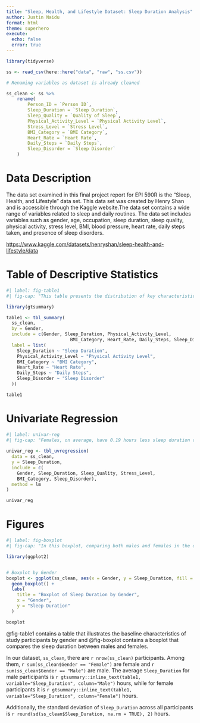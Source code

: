 ```yaml
---
title: "Sleep, Health, and Lifestyle Dataset: Sleep Duration Analysis"
author: Justin Naidu
format: html
theme: superhero
execute:
  echo: false
  error: true
---
```


```r
library(tidyverse)

ss <- read_csv(here::here("data", "raw", "ss.csv"))

```


```r
# Renaming variables as dataset is already cleaned

ss_clean <- ss %>%
	rename(
		Person_ID = `Person ID`,
		Sleep_Duration = `Sleep Duration`,
		Sleep_Quality = `Quality of Sleep`,
		Physical_Activity_Level = `Physical Activity Level`,
		Stress_Level = `Stress Level`,
		BMI_Category = `BMI Category`,
		Heart_Rate = `Heart Rate`,
		Daily_Steps = `Daily Steps`,
		Sleep_Disorder = `Sleep Disorder`
	)
```

# Data Description

The data set examined in this final project report for EPI 590R is the "Sleep, Health, and Lifestyle" data set. This data set was created by Henry Shan and is accessible through the Kaggle website.The data set contains a wide range of variables related to sleep and daily routines. The data set includes variables such as gender, age, occupation, sleep duration, sleep quality, physical activity, stress level, BMI, blood pressure, heart rate, daily steps taken, and presence of sleep disorders.

<https://www.kaggle.com/datasets/henryshan/sleep-health-and-lifestyle/data>

# Table of Descriptive Statistics

```r
#| label: fig-table1
#| fig-cap: "This table presents the distribution of key characteristics among female (N = 1,841) and male (N = 1,891) participants. Values are expressed as median (Q1, Q3) or n (%). The characteristics include sleep duration, physical activity level, BMI category, heart rate, daily steps, and presence of sleep disorders. Notable findings include similar median sleep durations and physical activity levels between genders, but significant differences in BMI categories and the prevalence of sleep disorders, particularly sleep apnea, which was more common among females."

library(gtsummary)

table1 <- tbl_summary(
  ss_clean,
  by = Gender,
  include = c(Gender, Sleep_Duration, Physical_Activity_Level, 
  						BMI_Category, Heart_Rate, Daily_Steps, Sleep_Disorder),
  label = list(
  	Sleep_Duration ~ "Sleep Duration",
  	Physical_Activity_Level ~ "Physical Activity Level",
  	BMI_Category ~ "BMI Category",
  	Heart_Rate ~ "Heart Rate",
  	Daily_Steps ~ "Daily Steps",
  	Sleep_Disorder ~ "Sleep Disorder"
  ))

table1
```


# Univariate Regression

```r
#| label: univar-reg
#| fig-cap: "Females, on average, have 0.19 hours less sleep duration compared to males (p-value < 0.021). Higher stress levels are linked to shorter sleep duration (p-value < 0.001). Overweight individuals have 0.63 hours less sleep duration (p-value < 0.001)."
	
univar_reg <- tbl_uvregression(
  data = ss_clean,
  y = Sleep_Duration,
  include = c(
    Gender, Sleep_Duration, Sleep_Quality, Stress_Level, 
    BMI_Category, Sleep_Disorder),
  method = lm
)

univar_reg

```

# Figures
```r
#| label: fig-boxplot
#| fig-cap: "In this boxplot, comparing both males and females in the dataset, the median sleep duration for females (represented by the red boxplot) is approximately 8 hours. The median sleep duration for males (represented by the blue boxplot) is around 7 hours. Females tend to have longer sleep durations."

library(ggplot2)


# Boxplot by Gender
boxplot <- ggplot(ss_clean, aes(x = Gender, y = Sleep_Duration, fill = Gender)) +
  geom_boxplot() +
  labs(
    title = "Boxplot of Sleep Duration by Gender",
    x = "Gender",
    y = "Sleep Duration"
  )

boxplot
```

@fig-table1 contains a table that illustrates the baseline characteristics of study participants by gender and @fig-boxplot contains a boxplot that compares the sleep duration between males and females.

In our dataset, `ss_clean`, there are `r nrow(ss_clean)` participants. Among them, `r sum(ss_clean$Gender == "Female")` are female and `r sum(ss_clean$Gender == "Male")` are male. The average `Sleep_Duration` for male participants is `r gtsummary::inline_text(table1, variable="Sleep_Duration", column="Male")` hours, while for female participants it is `r gtsummary::inline_text(table1, variable="Sleep_Duration", column="Female")` hours. 

Additionally, the standard deviation of `Sleep_Duration` across all participants is `r round(sd(ss_clean$Sleep_Duration, na.rm = TRUE), 2)` hours.


